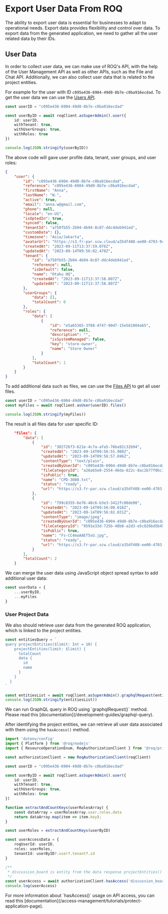 
# Export User Data From ROQ

The ability to export user data is essential for businesses to adapt to operational needs. Export data provides flexibility and control over data. To export data from the generated application, we need to gather all the user related data by their IDs.

## User Data

In order to collect user data, we can make use of ROQ's API, with the help of the User Management API as well as other APIs, such as the File and Chat API. Additionally, we can also collect user data that is related to the project entities.

For example for the user with ID `c095e436-6904-49d0-8b7e-c0ba916ecdad`. To get the user data we can use the [Users API](/user-management/api).

```ts
const userID = "c095e436-6904-49d0-8b7e-c0ba916ecdad"

const userByID = await roqClient.asSuperAdmin().user({
	id: userID,
	withTenant: true,
	withUserGroups: true,
	withRoles: true
})

console.log(JSON.stringify(userByID))
```
The above code will gave user profile data, tenant, user groups, and user roles:

```json
{
	"user": {
		"id": "c095e436-6904-49d0-8b7e-c0ba916ecdad",
		"reference": "c095e436-6904-49d0-8b7e-c0ba916ecdad",
		"firstName": "Anna",
		"lastName": "W.",
		"active": true,
		"email": "anna.w@gmail.com",
		"phone": null,
		"locale": "en-US",
		"isOptedIn": true,
		"synced": false,
		"tenantId": "a750fb55-2b94-4b94-8c87-ddc4deb941ed",
		"customData": {},
		"timezone": "Asia/Jakarta",
		"avatarUrl": "https://s3.fr-par.scw.cloud/a35df408-ee00-4703-9c81-80b5d44a0208-environment-bucket/Fs-CC4maAAEf5xU.jpg",
		"createdAt": "2023-09-11T13:37:59.076Z",
		"updatedAt": "2023-09-14T09:56:02.470Z",
		"tenant": {
			"id": "a750fb55-2b94-4b94-8c87-ddc4deb941ed",
			"reference": null,
			"isDefault": false,
			"name": "Otaku HQ",
			"createdAt": "2023-09-11T13:37:58.807Z",
			"updatedAt": "2023-09-11T13:37:58.807Z"
		},
		"userGroups": {
			"data": [],
			"totalCount": 0
		},
		"roles": {
			"data": [
				{
					"id": "e5a65365-3f88-4f47-90d7-15e581004a65",
					"reference": null,
					"description": "",
					"isSystemManaged": false,
					"key": "store-owner",
					"name": "Store Owner"
				}
 			],
			"totalCount": 1
		}
	}
}
```

To add additional data such as files, we can use the [Files API](/files/api) to get all user files. 

```ts
const userID = "c095e436-6904-49d0-8b7e-c0ba916ecdad"
const myFiles = await roqClient.asUser(userID).files()

console.log(JSON.stringify(myFiles))
```

The result is all files data for user specific ID:

```json
	"files": {
		"data": [
			{
				"id": "302726f3-621e-4c7a-afa5-76ba92c32b94",
				"createdAt": "2023-09-14T09:56:55.980Z",
				"updatedAt": "2023-09-14T09:56:57.696Z",
				"contentType": "text/plain",
				"createdByUserId": "c095e436-6904-49d0-8b7e-c0ba916ecdad",
				"fileCategoryId": "a26ab5e0-2554-46da-822c-8ac2b77f0bc3",
				"isPublic": true,
				"name": "CPD-3080.txt",
				"status": "ready",
				"url": "https://s3.fr-par.scw.cloud/a35df408-ee00-4703-9c81-80b5d44a0208-environment-bucket/CPD-3080.txt"
			},
			{
				"id": "799c8355-6e76-48c6-b3e3-3412fc00de90",
				"createdAt": "2023-09-14T09:56:00.018Z",
				"updatedAt": "2023-09-14T09:56:02.031Z",
				"contentType": "image/jpeg",
				"createdByUserId": "c095e436-6904-49d0-8b7e-c0ba916ecdad",
				"fileCategoryId": "9591e33d-725b-48b8-a2d3-e5c826bd5b45",
				"isPublic": true,
				"name": "Fs-CC4maAAEf5xU.jpg",
				"status": "ready",
				"url": "https://s3.fr-par.scw.cloud/a35df408-ee00-4703-9c81-80b5d44a0208-environment-bucket/Fs-CC4maAAEf5xU.jpg"
			}
		],
		"totalCount": 2
	}
```

We can merge the user data using JavaScript object spread syntax to add additional user data:

```ts
const userData = {
	...userByID,
	...myFiles
}
```

### User Project Data

We also should retrieve user data from the generated ROQ application, which is linked to the project entities. 

```ts
const entitiesQuery = `
query projectEntities($limit: Int = 10) {
	projectEntities(limit: $limit) {
	  totalCount
	  data {
		id
		name
	  }
	}
  }  
`

const entitiesList = await roqClient.asSuperAdmin().graphqlRequest(entitiesQuery)
console.log(JSON.stringify(entitiesList))
```

<Callout type="info">
We can run GraphQL query in ROQ using `graphqlRequest()` method. Please read this [documentation](/development-guides/graphql-query).
</Callout>

After identifying the project entities, we can retrieve all user data associated with them using the `hasAccess()` method.

```ts
import 'dotenv/config'
import { Platform } from '@roq/nodejs'
import { ResourceOperationEnum, RoqAuthorizationClient } from '@roq/prismajs';

const authorizationClient = new RoqAuthorizationClient(roqClient)

const userID = "c095e436-6904-49d0-8b7e-c0ba916ecdad"

const userByID = await roqClient.asSuperAdmin().user({
	id: userID,
	withTenant: true,
	withUserGroups: true,
	withRoles: true
})

function extractAndCountKeys(userRolesArray) {
	const dataArray = userRolesArray.user.roles.data
	return dataArray.map(item => item.key);
}

const userRoles = extractAndCountKeys(userByID)

const userAccessData = {
	roqUserId: userID,
	roles: userRoles,
	tenantId: userByID?.user?.tenant?.id
}

/**
 * discussion_board is entity from the data response projectEntities()
 */
const userAccess = await authorizationClient.hasAccess('discussion_board', userAccessData, ResourceOperationEnum.Read)
console.log(userAccess)
```

<Callout type="info">
For more information about `hasAccess()` usage on API access, you can read this [documentation](/access-management/tutorials/protect-application-page).
</Callout>
